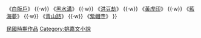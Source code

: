 {{Navbox
|name = 台灣七色記
|title = 《[[台灣七色記]]》

|group1 = 七部曲系列作品
|list1 = 《[[台灣七色記前記|前記]]》 {{·w}} 《[[白版戶]]》 {{·w}} 《[[黑水溝 (小說)|黑水溝]]》 {{·w}} 《[[洪豆劫]]》 {{·w}} 《[[黃虎印]]》 {{·w}} 《[[藍海夢]]》 {{·w}} 《[[青山路]]》 {{·w}} 《[[紫帽寺]]》
}}

<noinclude>
[[Category:台灣文學作品|民國時期作品]]
[[Category:姚嘉文小說]]
</noinclude>